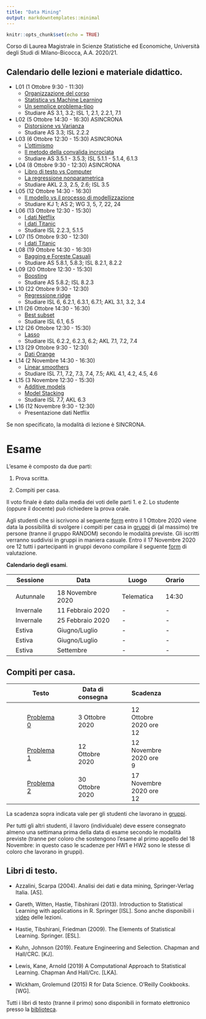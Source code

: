 ```yaml
---
title: "Data Mining"
output: markdowntemplates::minimal
---
```


```r
knitr::opts_chunk$set(echo = TRUE)
```

Corso di Laurea Magistrale in Scienze Statistiche ed Economiche, Università degli Studi di Milano-Bicocca, A.A. 2020/21.

## Calendario delle lezioni e materiale didattico.

* L01 (1 Ottobre 9:30 - 11:30)
  * [Organizzazione del corso](docs/lezioni/L01/Organizzazione.html)
  * [Statistica vs Machine Learning](docs/lezioni/L01/Introduzione.html)
  * [Un semplice problema-tipo](docs/lezioni/L01/ProblemaTipo.html)
  * Studiare AS 3.1, 3.2; ISL 1, 2.1, 2.2.1, 7.1
  
* L02 (5 Ottobre 14:30 - 16:30) ASINCRONA
  * [Distorsione vs Varianza](docs/lezioni/L02/DistorsioneVsVarianza.html)
  * Studiare AS 3.3; ISL 2.2.2
  
* L03 (6 Ottobre 12:30 - 15:30) ASINCRONA
  * [L'ottimismo](docs/lezioni/L03/Ottimismo.html)
  * [Il metodo della convalida incrociata](docs/lezioni/L03/ConvalidaIncrociata.html)
  * Studiare AS 3.5.1 - 3.5.3; ISL 5.1.1 - 5.1.4, 6.1.3
  
* L04 (8 Ottobre 9:30 - 12:30) ASINCRONA
  * [Libro di testo vs Computer](docs/lezioni/L04/LibroVsComputer.html)
  * [La regressione nonparametrica](docs/lezioni/L04/kNN.html)
  * Studiare AKL 2.3, 2.5, 2.6; ISL 3.5

* L05 (12 Ottobre 14:30 - 16:30) 
  * [Il modello vs il processo di modellizzazione](docs/lezioni/L05/ModelVsPM.html)
  * Studiare KJ 1; AS 2; WG 3, 5, 7, 22, 24

* L06 (13 Ottobre 12:30 - 15:30) 
  * [I dati Netflix](docs/lezioni/L06/Netflix.html)
  * [I dati Titanic](docs/lezioni/L06/Titanic.html)
  * Studiare ISL 2.2.3, 5.1.5

* L07 (15 Ottobre 9:30 - 12:30)
  * [I dati Titanic](docs/lezioni/L06/Titanic.html)

* L08 (19 Ottobre 14:30 - 16:30) 
  * [Bagging e Foreste Casuali](docs/lezioni/L07/BaggingFC.html)
  * Studiare AS 5.8.1, 5.8.3; ISL 8.2.1, 8.2.2

* L09 (20 Ottobre 12:30 - 15:30) 
  * [Boosting](docs/lezioni/L08/Boosting.html)
  * Studiare AS 5.8.2; ISL 8.2.3

* L10 (22 Ottobre 9:30 - 12:30) 
  * [Regressione ridge](docs/lezioni/L09/Ridge.html)
  * Studiare ISL 6, 6.2.1, 6.3.1, 6.7.1; AKL 3.1, 3.2, 3.4

* L11 (26 Ottobre 14:30 - 16:30) 
  * [Best subset](docs/lezioni/L11/Bestsubsets.html)
  * Studiare ISL 6.1, 6.5
  
* L12 (26 Ottobre 12:30 - 15:30) 
  * [Lasso](docs/lezioni/L12/Lasso.html)
  * Studiare ISL 6.2.2, 6.2.3, 6.2; AKL 7.1, 7.2, 7.4

* L13 (29 Ottobre 9:30 - 12:30) 
  * [Dati Orange](docs/lezioni/L13/Orange.html)

* L14 (2 Novembre 14:30 - 16:30) 
  * [Linear smoothers](docs/lezioni/L14/LinearSmoothers.html)
  * Studiare ISL 7.1, 7.2, 7.3, 7.4, 7.5;  AKL 4.1, 4.2, 4.5, 4.6 

* L15 (3 Novembre 12:30 - 15:30) 
  * [Additive models](docs/lezioni/L15/AdditiveModels.html)
  * [Model Stacking](docs/lezioni/L15/Stacking.html)
  * Studiare ISL 7.7, AKL 6.3

* L16 (12 Novembre 9:30 - 12:30) 
  * Presentazione dati Netflix

Se non specificato, la modalità di lezione è SINCRONA.

# Esame

L'esame è composto da due parti:

1. Prova scritta.

2. Compiti per casa.

Il voto finale è dato dalla media dei voti delle parti 1. e 2. Lo studente (oppure il docente) può richiedere la prova orale.

Agli studenti che si iscrivono al seguente [form](https://docs.google.com/forms/d/e/1FAIpQLSdOOTc_IcCx8Nzv7JhxqIcs7C3nvTv9mdUS3PpMSMpF7thNxQ/viewform?usp=sf_link) entro il 1 Ottobre 2020 viene data la possibilità di svolgere i compiti per casa in [gruppi](docs/hw/gruppiDM.pdf) di (al massimo) tre persone (tranne il gruppo RANDOM) secondo le modalità previste. Gli iscritti verranno suddivisi in gruppi in maniera casuale. Entro il 17 Novembre 2020 ore 12 tutti i partecipanti in gruppi devono compilare il seguente [form](https://docs.google.com/forms/d/e/1FAIpQLSf6yEmXpz5-uB8gtbGZ_cNo735DbkTjaiVS704Nz_ygkzw6GA/viewform?usp=sf_link) di valutazione. 

**Calendario degli esami**.

|| Sessione || Data || Luogo || Orario ||
|-|-|-|-|-|-|-|-|-|-|
||  || ||  ||  || ||
|| Autunnale || 18 Novembre 2020 || Telematica ||  14:30||
|| Invernale || 11 Febbraio 2020 || - || -  ||
|| Invernale || 25 Febbraio 2020 || -  || - ||
|| Estiva || Giugno/Luglio || - || -  ||
|| Estiva || Giugno/Luglio  || -  || -  ||
|| Estiva || Settembre  || -  || -  ||

## Compiti per casa.

|| Testo || Data di consegna || Scadenza ||
|-|-|-|-|-|-|-|-|
||  || ||  ||  ||
|| [Problema 0](docs/hw/Problema0.pdf) || 3 Ottobre 2020 || 12 Ottobre 2020 ore 12 ||
|| [Problema 1](docs/hw/Problema1.pdf) ||  12 Ottobre 2020 || 12 Novembre 2020 ore 9 ||
|| [Problema 2](docs/hw/Problema2.pdf) ||  30 Ottobre 2020 || 17 Novembre 2020 ore 12 ||

La scadenza sopra indicata vale per gli studenti che lavorano in [gruppi](docs/hw/gruppiDM.pdf). 

Per tutti gli altri studenti, il lavoro (individuale) deve essere consegnato almeno una settimana prima della data di esame secondo le modalità previste (tranne per coloro che sostengono l'esame al primo appello del  18 Novembre: in questo caso le scadenze per HW1 e HW2 sono le stesse di coloro che lavorano in gruppi). 


## Libri di testo.

* Azzalini, Scarpa (2004). Analisi dei dati e data mining, Springer-Verlag Italia. [AS].

* Gareth, Witten, Hastie, Tibshirani (2013). Introduction to Statistical Learning with applications in R. Springer [ISL]. Sono anche disponibili i [video](https://www.r-bloggers.com/2014/09/in-depth-introduction-to-machine-learning-in-15-hours-of-expert-videos/) delle lezioni. 

* Hastie, Tibshirani, Friedman (2009). The Elements of Statistical Learning. Springer. [ESL].

* Kuhn, Johnson (2019). Feature Engineering and Selection. Chapman and Hall/CRC. [KJ].

* Lewis, Kane, Arnold (2019) A Computational Approach to Statistical Learning. Chapman And Hall/Crc. [LKA].

* Wickham, Grolemund (2015) R for Data Science. O'Reilly Cookbooks. [WG].

Tutti i libri di testo (tranne il primo) sono disponibili in formato elettronico presso la [biblioteca](https://www.biblio.unimib.it/it/risorse/accesso-alle-risorse-remoto).

